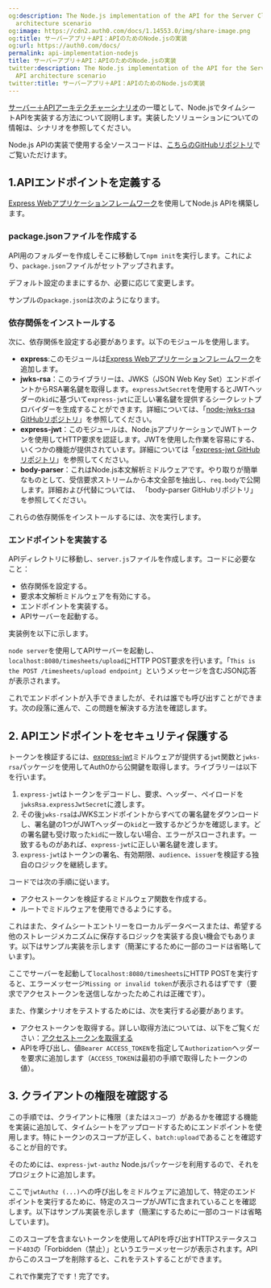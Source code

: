 ```yaml
---
og:description: The Node.js implementation of the API for the Server Client + API
  architecture scenario
og:image: https://cdn2.auth0.com/docs/1.14553.0/img/share-image.png
og:title: サーバーアプリ＋API：APIのためのNode.jsの実装
og:url: https://auth0.com/docs/
permalink: api-implementation-nodejs
title: サーバーアプリ＋API：APIのためのNode.jsの実装
twitter:description: The Node.js implementation of the API for the Server Client +
  API architecture scenario
twitter:title: サーバーアプリ＋API：APIのためのNode.jsの実装
---
```


[サーバー＋APIアーキテクチャーシナリオ](https://auth0.com/docs/architecture-scenarios/application/server-api)の一環として、Node.jsでタイムシートAPIを実装する方法について説明します。実装したソリューションについての情報は、シナリオを参照してください。

Node.js APIの実装で使用する全ソースコードは、[こちらのGitHubリポジトリ](https://github.com/auth0-samples/auth0-pnp-exampleco-timesheets/tree/master/timesheets-api/node)でご覧いただけます。

## 1.APIエンドポイントを定義する

[Express Webアプリケーションフレームワーク](http://expressjs.com/)を使用してNode.js APIを構築します。

### package.jsonファイルを作成する

API用のフォルダーを作成しそこに移動して`npm init`を実行します。これにより、`package.json`ファイルがセットアップされます。

デフォルト設定のままにするか、必要に応じて変更します。

サンプルの`package.json`は次のようになります。



### 依存関係をインストールする

次に、依存関係を設定する必要があります。以下のモジュールを使用します。

* **express**:このモジュールは[Express Webアプリケーションフレームワーク](https://expressjs.com/)を追加します。
* **jwks-rsa**：このライブラリーは、JWKS（JSON Web Key Set）エンドポイントからRSA署名鍵を取得します。`expressJwtSecret`を使用するとJWTヘッダーの`kid`に基づいて`express-jwt`に正しい署名鍵を提供するシークレットプロバイダーを生成することができます。詳細については、「[node-jwks-rsa GitHubリポジトリ](https://github.com/auth0/node-jwks-rsa)」を参照してください。
* **express-jwt**：このモジュールは、Node.jsアプリケーションでJWTトークンを使用してHTTP要求を認証します。JWTを使用した作業を容易にする、いくつかの機能が提供されています。詳細については「[express-jwt GitHubリポジトリ](https://github.com/auth0/express-jwt)」を参照してください。
* **body-parser**：これはNode.js本文解析ミドルウェアです。やり取りが簡単なものとして、受信要求ストリームから本文全部を抽出し、`req.body`で公開します。詳細および代替については、 「body-parser GitHubリポジトリ」を参照してください。

これらの依存関係をインストールするには、次を実行します。



### エンドポイントを実装する

APIディレクトリに移動し、`server.js`ファイルを作成します。コードに必要なこと：

* 依存関係を設定する。
* 要求本文解析ミドルウェアを有効にする。
* エンドポイントを実装する。
* APIサーバーを起動する。

実装例を以下に示します。



`node server`を使用してAPIサーバーを起動し、`localhost:8080/timesheets/upload`にHTTP POST要求を行います。「`This is the POST /timesheets/upload endpoint`」というメッセージを含むJSON応答が表示されます。

これでエンドポイントが入手できましたが、それは誰でも呼び出すことができます。次の段落に進んで、この問題を解決する方法を確認します。

## 2. APIエンドポイントをセキュリティ保護する

トークンを検証するには、[express-jwt](https://github.com/auth0/express-jwt#usage)ミドルウェアが提供する`jwt`関数と`jwks-rsa`パッケージを使用してAuth0から公開鍵を取得します。ライブラリーは以下を行います。

1. `express-jwt`はトークンをデコードし、要求、ヘッダー、ペイロードを`jwksRsa.expressJwtSecret`に渡します。
2. その後`jwks-rsa`はJWKSエンドポイントからすべての署名鍵をダウンロードし、署名鍵の1つがJWTヘッダーの`kid`と一致するかどうかを確認します。どの署名鍵も受け取った`kid`に一致しない場合、エラーがスローされます。一致するものがあれば、`express-jwt`に正しい署名鍵を渡します。
3. `express-jwt`はトークンの署名、有効期限、`audience`、`issuer`を検証する独自のロジックを継続します。

コードでは次の手順に従います。

* アクセストークンを検証するミドルウェア関数を作成する。
* ルートでミドルウェアを使用できるようにする。

これはまた、タイムシートエントリーをローカルデータベースまたは、希望する他のストレージメカニズムに保存するロジックを実装する良い機会でもあります。以下はサンプル実装を示します（簡潔にするために一部のコードは省略しています)。



ここでサーバーを起動して`localhost:8080/timesheets`にHTTP POSTを実行すると、エラーメッセージ`Missing or invalid token`が表示されるはずです（要求でアクセストークンを送信しなかったためこれは正確です）。

また、作業シナリオをテストするためには、次を実行する必要があります。

* アクセストークンを取得する。詳しい取得方法については、以下をご覧ください：[アクセストークンを取得する](https://auth0.com/docs/architecture-scenarios/application/server-api#get-an-access-token)
* APIを呼び出し、値`Bearer ACCESS_TOKEN`を指定して`Authorization`ヘッダーを要求に追加します（`ACCESS_TOKEN`は最初の手順で取得したトークンの値）。

## 3. クライアントの権限を確認する

この手順では、クライアントに権限（または`スコープ`）があるかを確認する機能を実装に追加して、タイムシートをアップロードするためにエンドポイントを使用します。特にトークンのスコープが正しく、`batch:upload`であることを確認することが目的です。

そのためには、`express-jwt-authz` Node.jsパッケージを利用するので、それをプロジェクトに追加します。



ここで`jwtAuthz (...)`への呼び出しをミドルウェアに追加して、特定のエンドポイントを実行するために、特定のスコープがJWTに含まれていることを確認します。以下はサンプル実装を示します（簡潔にするために一部のコードは省略しています)。



このスコープを含まないトークンを使用してAPIを呼び出すHTTPステータスコード`403`の「Forbidden（禁止）」というエラーメッセージが表示されます。APIからこのスコープを削除すると、これをテストすることができます。

これで作業完了です！完了です。